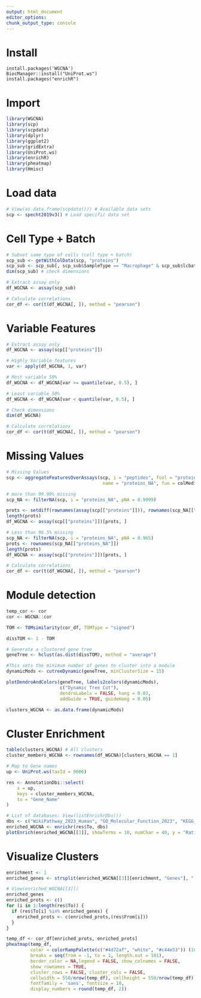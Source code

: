 ```yaml
---
output: html_document
editor_options: 
chunk_output_type: console
---
```


# Install

```r.
install.packages('WGCNA')
BiocManager::install("UniProt.ws")
install.packages("enrichR")
```

# Import

```r
library(WGCNA)
library(scp)
library(scpdata)
library(dplyr)
library(ggplot2)
library(gridExtra)
library(UniProt.ws)
library(enrichR)
library(pheatmap)
library(Hmisc)
```

# Load data

```r
# View(as.data.frame(scpdata())) # Available data sets
scp <- specht2019v3() # Load specific data set
```

# Cell Type + Batch

```r
# Subset same type of cells (cell type + batch)
scp_sub <- getWithColData(scp, "proteins")
scp_sub <- scp_sub[, scp_sub$SampleType == "Macrophage" & scp_sub$lcbatch == "LCB7"]
dim(scp_sub) # check dimensions

# Extract assay only
df_WGCNA <- assay(scp_sub)

# Calculate correlations
cor_df <- cor(t(df_WGCNA[, ]), method = "pearson")
```

# Variable Features

```r
# Extract assay only
df_WGCNA <- assay(scp[["proteins"]])

# Highly Variable features
var <- apply(df_WGCNA, 1, var)

# Most variable 50%
df_WGCNA <- df_WGCNA[var >= quantile(var, 0.5), ]

# Least variable 50%
df_WGCNA <- df_WGCNA[var < quantile(var, 0.5), ]

# Check dimensions
dim(df_WGCNA)

# Calculate correlations
cor_df <- cor(t(df_WGCNA[, ]), method = "pearson")
```

# Missing Values

```r
# Missing Values
scp <- aggregateFeaturesOverAssays(scp, i = "peptides", fcol = "protein", 
                                    name = "proteins_NA", fun = colMedians)

# more than 99.99% missing
scp_NA <- filterNA(scp, i = "proteins_NA", pNA = 0.9999)

prots <- setdiff(rownames(assay(scp[["proteins"]])), rownames(scp_NA[["proteins_NA"]]))
length(prots)
df_WGCNA <- assay(scp[["proteins"]])[prots, ]

# Less than 96.5% missing
scp_NA <- filterNA(scp, i = "proteins_NA", pNA = 0.965)
prots <- rownames(scp_NA[["proteins_NA"]])
length(prots)
df_WGCNA <- assay(scp[["proteins"]])[prots, ]

# Calculate correlations
cor_df <- cor(t(df_WGCNA[, ]), method = "pearson")
```

# Module detection

```r
temp_cor <- cor
cor <- WGCNA::cor

TOM <- TOMsimilarity(cor_df, TOMType = "signed")

dissTOM <- 1 - TOM

# Generate a clustered gene tree
geneTree <- hclust(as.dist(dissTOM), method = "average")

#This sets the minimum number of genes to cluster into a module
dynamicMods <- cutreeDynamic(geneTree, minClusterSize = 15)

plotDendroAndColors(geneTree, labels2colors(dynamicMods),
                    c("Dynamic Tree Cut"),
                    dendroLabels = FALSE, hang = 0.03,
                    addGuide = TRUE, guideHang = 0.05)

clusters_WGCNA <- as.data.frame(dynamicMods)
```

# Cluster Enrichment

```r
table(clusters_WGCNA) # All clusters
cluster_members_WGCNA <- rownames(df_WGCNA)[clusters_WGCNA == 1]

# Map to Gene names
up <- UniProt.ws(taxId = 9606)

res <- AnnotationDbi::select(
    x = up,
    keys = cluster_members_WGCNA,
    to = "Gene_Name"
)

# List of databases: View(listEnrichrDbs())
dbs <- c("WikiPathway_2023_Human", "GO_Molecular_Function_2023", "KEGG_2021_Human")
enriched_WGCNA <- enrichr(res$To, dbs)
plotEnrich(enriched_WGCNA[[3]], showTerms = 10, numChar = 40, y = "Ratio")
```

# Visualize Clusters

```r
enrichment <- 1
enriched_genes <- strsplit(enriched_WGCNA[[3]][enrichment, "Genes"], ";")[[1]]

# View(enriched_WGCNA[[3]])
enriched_genes
enriched_prots <- c()
for (i in 1:length(res$To)) {
  if (res$To[i] %in% enriched_genes) {
    enriched_prots <- c(enriched_prots,(res$From[i]))
  }
}

temp_df <- cor_df[enriched_prots, enriched_prots]
pheatmap(temp_df,
         color = colorRampPalette(c("#4d72af", "white", "#c44e53")) (101),
         breaks = seq(from = -1, to = 1, length.out = 101),
         border_color = NA,legend = FALSE, show_colnames = FALSE,
         show_rownames = TRUE,
         cluster_rows = FALSE, cluster_cols = FALSE,
         cellwidth = 550/nrow(temp_df), cellheight = 550/nrow(temp_df),
         fontfamily = 'sans', fontsize = 10,
         display_numbers = round(temp_df, 2))
```

